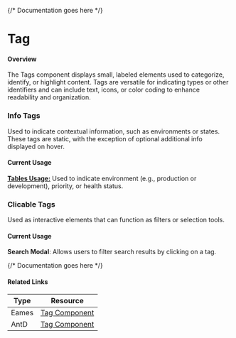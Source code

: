

<Meta of={TagStories} />

{/* Documentation goes here */}

# Tag

#### Overview

The Tags component displays small, labeled elements used to categorize, identify, or highlight content. Tags are versatile for indicating types or other identifiers and can include text, icons, or color coding to enhance readability and organization.


### Info Tags
Used to indicate contextual information, such as environments or states. These tags are static, with the exception of optional additional info displayed on hover.

#### Current Usage

[**Tables Usage:**](https://mparticle.github.io/aquarium/?path=/story/components-data-display-tag--table-usage) Used to indicate environment (e.g., production or development), priority, or health status.

### Clicable Tags

Used as interactive elements that can function as filters or selection tools.


#### Current Usage

**Search Modal**: Allows users to filter search results by clicking on a tag.

{/* Documentation goes here */}

#### Related Links

| Type  | Resource                                                                                                                                               |
| ----- | ------------------------------------------------------------------------------------------------------------------------------------------------------ |
| Eames | [Tag Component](https://www.figma.com/design/veXnmignQnJz8StIq10VJ5/Eames-2.0---Foundations-%26-Components?m=auto&node-id=412-13377&t=BQax0YEp3gD4PyU6-1) |
| AntD | [Tag Component](https://ant.design/components/tag) |

<Canvas meta={TagStories.default} />
